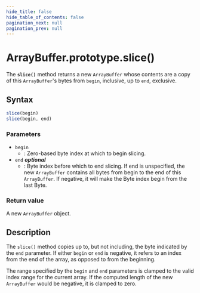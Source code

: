 ```yaml
---
hide_title: false
hide_table_of_contents: false
pagination_next: null
pagination_prev: null
---
```

# ArrayBuffer.prototype.slice()

The **`slice()`** method returns a new `ArrayBuffer`
whose contents are a copy of this `ArrayBuffer`'s bytes from
`begin`, inclusive, up to `end`, exclusive.

## Syntax

```js
slice(begin)
slice(begin, end)
```

### Parameters

- `begin`
  - : Zero-based byte index at which to begin slicing.
- `end` _**optional**_
  - : Byte index before which to end slicing. If end is unspecified, the new
    `ArrayBuffer` contains all bytes from begin to the end of this
    `ArrayBuffer`. If negative, it will make the Byte index begin from the last
    Byte.

### Return value

A new `ArrayBuffer` object.

## Description

The `slice()` method copies up to, but not including, the byte indicated by
the `end` parameter. If either `begin` or `end` is
negative, it refers to an index from the end of the array, as opposed to from the
beginning.

The range specified by the `begin` and `end` parameters is
clamped to the valid index range for the current array. If the computed length of the
new `ArrayBuffer` would be negative, it is clamped to zero.
